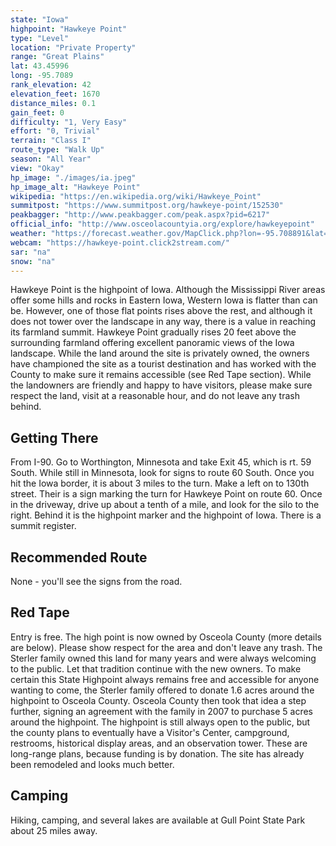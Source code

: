 ```yaml
---
state: "Iowa"
highpoint: "Hawkeye Point"
type: "Level"
location: "Private Property"
range: "Great Plains"
lat: 43.45996
long: -95.7089
rank_elevation: 42
elevation_feet: 1670
distance_miles: 0.1
gain_feet: 0
difficulty: "1, Very Easy"
effort: "0, Trivial"
terrain: "Class I"
route_type: "Walk Up"
season: "All Year"
view: "Okay"
hp_image: "./images/ia.jpeg"
hp_image_alt: "Hawkeye Point"
wikipedia: "https://en.wikipedia.org/wiki/Hawkeye_Point"
summitpost: "https://www.summitpost.org/hawkeye-point/152530"
peakbagger: "http://www.peakbagger.com/peak.aspx?pid=6217"
official_info: "http://www.osceolacountyia.org/explore/hawkeyepoint"
weather: "https://forecast.weather.gov/MapClick.php?lon=-95.708891&lat=43.460154"
webcam: "https://hawkeye-point.click2stream.com/"
sar: "na"
snow: "na"
---
```


Hawkeye Point is the highpoint of Iowa. Although the Mississippi River areas offer some hills and rocks in Eastern Iowa, Western Iowa is flatter than can be. However, one of those flat points rises above the rest, and although it does not tower over the landscape in any way, there is a value in reaching its farmland summit. Hawkeye Point gradually rises 20 feet above the surrounding farmland offering excellent panoramic views of the Iowa landscape. While the land around the site is privately owned, the owners have championed the site as a tourist destination and has worked with the County to make sure it remains accessible (see Red Tape section). While the landowners are friendly and happy to have visitors, please make sure respect the land, visit at a reasonable hour, and do not leave any trash behind.

## Getting There
From I-90. Go to Worthington, Minnesota and take Exit 45, which is rt. 59 South. While still in Minnesota, look for signs to route 60 South. Once you hit the Iowa border, it is about 3 miles to the turn. Make a left on to 130th street. Their is a sign marking the turn for Hawkeye Point on route 60. Once in the driveway, drive up about a tenth of a mile, and look for the silo to the right. Behind it is the highpoint marker and the highpoint of Iowa. There is a summit register.

## Recommended Route
None - you'll see the signs from the road.

## Red Tape
Entry is free. The high point is now owned by Osceola County (more details are below). Please show respect for the area and don't leave any trash. The Sterler family owned this land for many years and were always welcoming to the public. Let that tradition continue with the new owners. To make certain this State Highpoint always remains free and accessible for anyone wanting to come, the Sterler family offered to donate 1.6 acres around the highpoint to Osceola County. Osceola County then took that idea a step further, signing an agreement with the family in 2007 to purchase 5 acres around the highpoint. The highpoint is still always open to the public, but the county plans to eventually have a Visitor's Center, campground, restrooms, historical display areas, and an observation tower. These are long-range plans, because funding is by donation. The site has already been remodeled and looks much better.

## Camping
Hiking, camping, and several lakes are available at Gull Point State Park about 25 miles away. 
